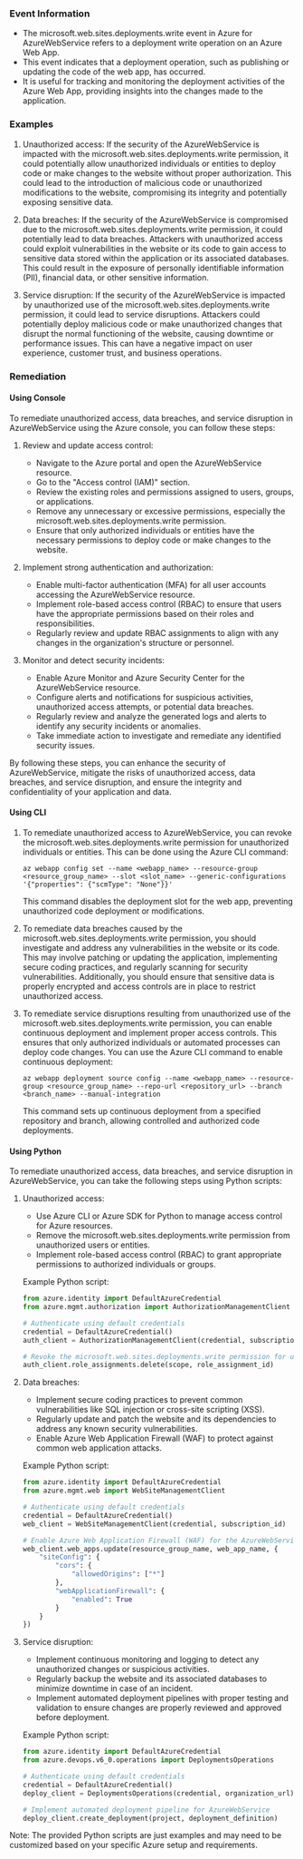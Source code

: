 
### Event Information

- The microsoft.web.sites.deployments.write event in Azure for AzureWebService refers to a deployment write operation on an Azure Web App.
- This event indicates that a deployment operation, such as publishing or updating the code of the web app, has occurred.
- It is useful for tracking and monitoring the deployment activities of the Azure Web App, providing insights into the changes made to the application.


### Examples

1. Unauthorized access: If the security of the AzureWebService is impacted with the microsoft.web.sites.deployments.write permission, it could potentially allow unauthorized individuals or entities to deploy code or make changes to the website without proper authorization. This could lead to the introduction of malicious code or unauthorized modifications to the website, compromising its integrity and potentially exposing sensitive data.

2. Data breaches: If the security of the AzureWebService is compromised due to the microsoft.web.sites.deployments.write permission, it could potentially lead to data breaches. Attackers with unauthorized access could exploit vulnerabilities in the website or its code to gain access to sensitive data stored within the application or its associated databases. This could result in the exposure of personally identifiable information (PII), financial data, or other sensitive information.

3. Service disruption: If the security of the AzureWebService is impacted by unauthorized use of the microsoft.web.sites.deployments.write permission, it could lead to service disruptions. Attackers could potentially deploy malicious code or make unauthorized changes that disrupt the normal functioning of the website, causing downtime or performance issues. This can have a negative impact on user experience, customer trust, and business operations.

### Remediation

#### Using Console

To remediate unauthorized access, data breaches, and service disruption in AzureWebService using the Azure console, you can follow these steps:

1. Review and update access control: 
   - Navigate to the Azure portal and open the AzureWebService resource.
   - Go to the "Access control (IAM)" section.
   - Review the existing roles and permissions assigned to users, groups, or applications.
   - Remove any unnecessary or excessive permissions, especially the microsoft.web.sites.deployments.write permission.
   - Ensure that only authorized individuals or entities have the necessary permissions to deploy code or make changes to the website.

2. Implement strong authentication and authorization:
   - Enable multi-factor authentication (MFA) for all user accounts accessing the AzureWebService resource.
   - Implement role-based access control (RBAC) to ensure that users have the appropriate permissions based on their roles and responsibilities.
   - Regularly review and update RBAC assignments to align with any changes in the organization's structure or personnel.

3. Monitor and detect security incidents:
   - Enable Azure Monitor and Azure Security Center for the AzureWebService resource.
   - Configure alerts and notifications for suspicious activities, unauthorized access attempts, or potential data breaches.
   - Regularly review and analyze the generated logs and alerts to identify any security incidents or anomalies.
   - Take immediate action to investigate and remediate any identified security issues.

By following these steps, you can enhance the security of AzureWebService, mitigate the risks of unauthorized access, data breaches, and service disruption, and ensure the integrity and confidentiality of your application and data.

#### Using CLI

1. To remediate unauthorized access to AzureWebService, you can revoke the microsoft.web.sites.deployments.write permission for unauthorized individuals or entities. This can be done using the Azure CLI command:

   ```
   az webapp config set --name <webapp_name> --resource-group <resource_group_name> --slot <slot_name> --generic-configurations '{"properties": {"scmType": "None"}}'
   ```

   This command disables the deployment slot for the web app, preventing unauthorized code deployment or modifications.

2. To remediate data breaches caused by the microsoft.web.sites.deployments.write permission, you should investigate and address any vulnerabilities in the website or its code. This may involve patching or updating the application, implementing secure coding practices, and regularly scanning for security vulnerabilities. Additionally, you should ensure that sensitive data is properly encrypted and access controls are in place to restrict unauthorized access.

3. To remediate service disruptions resulting from unauthorized use of the microsoft.web.sites.deployments.write permission, you can enable continuous deployment and implement proper access controls. This ensures that only authorized individuals or automated processes can deploy code changes. You can use the Azure CLI command to enable continuous deployment:

   ```
   az webapp deployment source config --name <webapp_name> --resource-group <resource_group_name> --repo-url <repository_url> --branch <branch_name> --manual-integration
   ```

   This command sets up continuous deployment from a specified repository and branch, allowing controlled and authorized code deployments.

#### Using Python

To remediate unauthorized access, data breaches, and service disruption in AzureWebService, you can take the following steps using Python scripts:

1. Unauthorized access:
   - Use Azure CLI or Azure SDK for Python to manage access control for Azure resources.
   - Remove the microsoft.web.sites.deployments.write permission from unauthorized users or entities.
   - Implement role-based access control (RBAC) to grant appropriate permissions to authorized individuals or groups.
   
   Example Python script:
   ```python
   from azure.identity import DefaultAzureCredential
   from azure.mgmt.authorization import AuthorizationManagementClient

   # Authenticate using default credentials
   credential = DefaultAzureCredential()
   auth_client = AuthorizationManagementClient(credential, subscription_id)

   # Revoke the microsoft.web.sites.deployments.write permission for unauthorized users
   auth_client.role_assignments.delete(scope, role_assignment_id)
   ```

2. Data breaches:
   - Implement secure coding practices to prevent common vulnerabilities like SQL injection or cross-site scripting (XSS).
   - Regularly update and patch the website and its dependencies to address any known security vulnerabilities.
   - Enable Azure Web Application Firewall (WAF) to protect against common web application attacks.
   
   Example Python script:
   ```python
   from azure.identity import DefaultAzureCredential
   from azure.mgmt.web import WebSiteManagementClient

   # Authenticate using default credentials
   credential = DefaultAzureCredential()
   web_client = WebSiteManagementClient(credential, subscription_id)

   # Enable Azure Web Application Firewall (WAF) for the AzureWebService
   web_client.web_apps.update(resource_group_name, web_app_name, {
       "siteConfig": {
           "cors": {
               "allowedOrigins": ["*"]
           },
           "webApplicationFirewall": {
               "enabled": True
           }
       }
   })
   ```

3. Service disruption:
   - Implement continuous monitoring and logging to detect any unauthorized changes or suspicious activities.
   - Regularly backup the website and its associated databases to minimize downtime in case of an incident.
   - Implement automated deployment pipelines with proper testing and validation to ensure changes are properly reviewed and approved before deployment.
   
   Example Python script:
   ```python
   from azure.identity import DefaultAzureCredential
   from azure.devops.v6_0.operations import DeploymentsOperations

   # Authenticate using default credentials
   credential = DefaultAzureCredential()
   deploy_client = DeploymentsOperations(credential, organization_url)

   # Implement automated deployment pipeline for AzureWebService
   deploy_client.create_deployment(project, deployment_definition)
   ```
   
Note: The provided Python scripts are just examples and may need to be customized based on your specific Azure setup and requirements.

